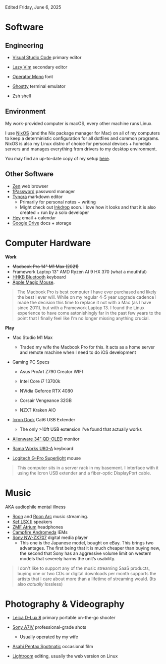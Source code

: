 ---
---

Edited Friday, June 6, 2025

# Software

## Engineering

- [Visual Studio Code](https://code.visualstudio.com/) primary editor
- [Lazy Vim](https://lazyvim.github.io) secondary editor
- [Operator Mono](https://typography.com/blog/introducing-operator) font

- [Ghostty](https://ghostty.org) terminal emulator
- [Zsh](https://zsh.sourceforge.io/) shell



## Environment

My work-provided computer is macOS, every other machine runs Linux.

I use [NixOS](https://nixos.org) (and the Nix package manager for Mac) on all of my computers to keep a deterministic configuration for all dotfiles and common programs. NixOS is also my Linux distro of choice for personal devices + homelab servers and manages everything from drivers to my desktop environment.

You may find an up-to-date copy of my setup [here](https://github.com/henrysipp/nix-setup).



## Other Software

- [Zen](https://zen-browser.app) web browser
- [1Password](https://1password.com) password manager
- [Typora](https://typora.com) markdown editor
  - Primarily for personal notes + writing
  - Might check out [Inkdrop](https://inkdrop.com) soon. I love how it looks and that it is also created + run by a solo developer
- [Hey](https://hey.com) email + calendar
- [Google Drive](https://drive.google.com) docs + storage




# Computer Hardware
**Work**

- ~~Macbook Pro 14" M1 Max (2021)~~
- Framework Laptop 13" AMD Ryzen AI 9 HX 370 (what a mouthful)
- [HHKB Bluetooth](https://hhkeyboard.us/) keyboard
- [Apple Magic Mouse](https://www.apple.com/shop/product/MXK53AM/A/magic-mouse-usb%E2%80%91c-white-multi-touch-surface).

> The Macbook Pro is best computer I have ever purchased and likely the best I ever will. While on my regular 4-5 year upgrade cadence I made the decision this time to replace it not with a Mac (as I have since 2011), but with a Framework Laptop 13. I found the Linux experience to have come astonishingly far in the past few years to the point that I finally feel like I'm no longer missing anything crucial.



**Play**

- Mac Studio M1 Max
  - Traded my wife the Macbook Pro for this. It acts as a home server and remote machine when I need to do iOS development

- Gaming PC Specs

  - Asus ProArt Z790 Creator WIFI

  - Intel Core i7 13700k

  - NVidia Geforce RTX 4080

  - Corsair Vengeance 32GB

  - NZXT Kraken AIO

- [Icron Dock](https://www.icron.com/product-category/usb-extenders/) Cat6 USB Extender
  - The only >10ft USB extension I've found that actually works
  
-  [Alienware 34” QD-OLED](https://www.dell.com/en-us/shop/alienware-32-4k-qd-oled-gaming-monitor-aw3225qf/apd/210-blmq/monitors-monitor-accessories) monitor

- [Rama Works U80-A](https://ramaworks.store/products/u80-a-seq2) keyboard
- [Logitech G-Pro Superlight](https://www.logitechg.com/en-us/products/gaming-mice/pro-x-superlight-wireless-mouse.html) mouse

> This computer sits in a server rack in my basement. I interface with it using the Icron USB extender and a fiber-optic DisplayPort cable.



# Music
AKA audiophile mental illness

- [Roon](https://roon.app/en/) and [Roon Arc](https://roon.app/en/arc) music streaming.
- [Kef LSX II](https://us.kef.com/products/lsx-2) speakers
- [ZMF Atrium](https://shop.zmfheadphones.com/products/atrium) headphones 
- [Campfire Andromeda](https://www.campfireaudio.com/products/andromeda-emerald-sea) IEMs
- [Sony NW-ZX707](https://electronics.sony.com/audio/walkman-digital-recorders/all-walkman-digital-recorders/p/nwzx707-b) digital media player
  - This one is the Japanese model, bought on eBay. This brings two advantages. The first being that it is much cheaper than buying new, the second that Sony has an aggressive volume limit on western models that severely harms the unit’s usability.

> I don't like to support any of the music streaming SaaS products, buying one or two CDs or digital downloads per month supports the artists that I care about more than a lifetime of streaming would. (Its also _actually_ lossless)

# Photography & Videography

- [Leica D-Lux 8](https://leica-camera.com/en-US/photography/cameras/d-lux/d-lux-8) primary portable on-the-go shooter

- [Sony A7IV](https://electronics.sony.com/imaging/interchangeable-lens-cameras/all-interchangeable-lens-cameras/p/ilce7m4-b) professional-grade shots
  - Usually operated by my wife
- [Asahi Pentax Spotmatic](https://en.wikipedia.org/wiki/Pentax_Spotmatic) occasional film

- [Lightroom](http://adobe.com/products/photoshop-lightroom) editing, usually the web version on Linux